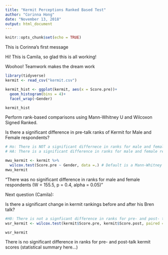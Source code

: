 ```yaml
---
title: "Kermit Perceptions Ranked Based Test"
author: "Corinna Hong"
date: "November 13, 2018"
output: html_document
---
```


```r
knitr::opts_chunk$set(echo = TRUE)
```

This is Corinna's first message

Hi! This is Camila, so glad this is all working!

Woohoo! Teamwork makes the dream work

```r
library(tidyverse)
kermit <- read_csv("kermit.csv")

kermit_hist <- ggplot(kermit, aes(x = Score.pre))+
  geom_histogram(bins = 4)+
  facet_wrap(~Gender)

kermit_hist

```

Perform rank-based comparisons using Mann-Whitney U and Wilcoxon Signed Ranked.

Is there a significant difference in pre-talk ranks of Kermit for Male and Female respondents?

```r

# Ho: There is NOT a significant differnece in ranks for male and female respondents.
# HA: There is a significant difference in ranks for male and female respondents.

mwu_kermit <- kermit %>%
  wilcox.test(Score.pre ~ Gender, data =.) # Default is a Mann-Whitney U for unpaired data
mwu_kermit

```
"There was no significant difference in ranks for male and female respondents (W = 155.5, p = 0.4, alpha = 0.05)"

Next question (Camila):

Is there a significant change in kermit rankings before and after his Bren talk?

```r
#H0: There is not a signficant difference in ranks for pre- and post- talk scores
wsr_kermit <- wilcox.test(kermit$Score.pre, kermit$Score.post, paired = TRUE)

wsr_kermit

```
There is no significant difference in ranks for pre- and post-talk kermit scores (statistical summary here...)

